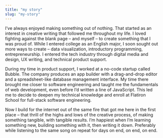 ```yaml
---
title: "my story"
slug: "my-story"
---
```


I’ve always enjoyed making something out of nothing. That started as an interest in creative writing that followed me throughout my life. I loved fighting against the blank page – and myself – to create something that I was proud of. While I entered college as an English major, I soon sought out more ways to create – data visualization, introductory programming, entrepreneurship. I entered the tech industry through digital media and design, UX writing, and technical product support.

During my time in product support, I worked at a no-code startup called Bubble. The company produces an app builder with a drag-and-drop editor and a spreadsheet-like database management interface. My time there brought me closer to software engineering and taught me the fundamentals of web development, even before I’d written a line of JavaScript. This led me to decide to deepen my technical knowledge and enroll at Flatiron School for full-stack software engineering.

Now I build for the internet out of the same fire that got me here in the first place – that thrill of the highs and lows of the creative process, of making something tangible, with tangible results. I’m happiest when I’m learning something new, building something with it, then writing it down. Preferably while listening to the same song on repeat for days on end, on end, on end.
